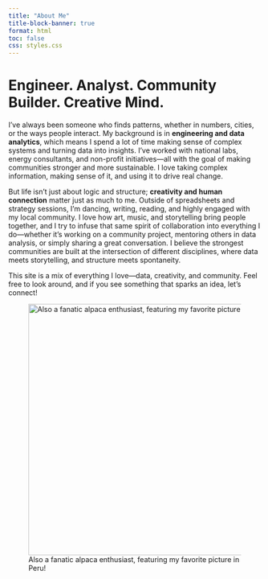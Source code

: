 ```yaml
---
title: "About Me"
title-block-banner: true
format: html
toc: false
css: styles.css
---
```


# Engineer. Analyst. Community Builder. Creative Mind.

I've always been someone who finds patterns, whether in numbers, cities, or the ways people interact. My background is in **engineering and data analytics**, which means I spend a lot of time making sense of complex systems and turning data into insights. I've worked with national labs, energy consultants, and non-profit initiatives—all with the goal of making communities stronger and more sustainable. I love taking complex information, making sense of it, and using it to drive real change.

But life isn't just about logic and structure; **creativity and human connection** matter just as much to me. Outside of spreadsheets and strategy sessions, I'm dancing, writing, reading, and highly engaged with my local community. I love how art, music, and storytelling bring people together, and I try to infuse that same spirit of collaboration into everything I do—whether it's working on a community project, mentoring others in data analysis, or simply sharing a great conversation. I believe the strongest communities are built at the intersection of different disciplines, where data meets storytelling, and structure meets spontaneity.

This site is a mix of everything I love—data, creativity, and community. Feel free to look around, and if you see something that sparks an idea, let's connect!

![Also a fanatic alpaca enthusiast, featuring my favorite picture in Peru!](images/carinallamas.jpg){width="500px"}